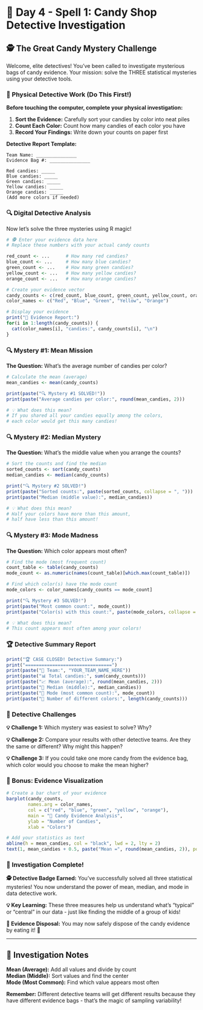 # 🔮 Day 4 - Spell 1: Candy Shop Detective Investigation

## 🕵️ The Great Candy Mystery Challenge

Welcome, elite detectives! You've been called to investigate mysterious bags of candy evidence. Your mission: solve the THREE statistical mysteries using your detective tools.

### 🍬 Physical Detective Work (Do This First!)

**Before touching the computer, complete your physical investigation:**

1. **Sort the Evidence:** Carefully sort your candies by color into neat piles
2. **Count Each Color:** Count how many candies of each color you have
3. **Record Your Findings:** Write down your counts on paper first

**Detective Report Template:**
```
Team Name: _______________
Evidence Bag #: _______________

Red candies: _____
Blue candies: _____
Green candies: _____
Yellow candies: _____
Orange candies: _____
(Add more colors if needed)
```

### 🔍 Digital Detective Analysis

Now let's solve the three mysteries using R magic!

```r
# 🕵️ Enter your evidence data here
# Replace these numbers with your actual candy counts

red_count <- ...      # How many red candies?
blue_count <- ...     # How many blue candies?
green_count <- ...    # How many green candies?
yellow_count <- ...   # How many yellow candies?
orange_count <- ...   # How many orange candies?

# Create your evidence vector
candy_counts <- c(red_count, blue_count, green_count, yellow_count, orange_count)
color_names <- c("Red", "Blue", "Green", "Yellow", "Orange")

# Display your evidence
print("🍬 Evidence Report:")
for(i in 1:length(candy_counts)) {
  cat(color_names[i], "candies:", candy_counts[i], "\n")
}
```

### 🔍 Mystery #1: Mean Mission

**The Question:** What's the average number of candies per color?

```r
# Calculate the mean (average)
mean_candies <- mean(candy_counts)

print(paste("🔍 Mystery #1 SOLVED!"))
print(paste("Average candies per color:", round(mean_candies, 2)))

# 💡 What does this mean?
# If you shared all your candies equally among the colors, 
# each color would get this many candies!
```

### 🔍 Mystery #2: Median Mystery

**The Question:** What's the middle value when you arrange the counts?

```r
# Sort the counts and find the median
sorted_counts <- sort(candy_counts)
median_candies <- median(candy_counts)

print("🔍 Mystery #2 SOLVED!")
print(paste("Sorted counts:", paste(sorted_counts, collapse = ", ")))
print(paste("Median (middle value):", median_candies))

# 💡 What does this mean?
# Half your colors have more than this amount,
# half have less than this amount!
```

### 🔍 Mystery #3: Mode Madness

**The Question:** Which color appears most often?

```r
# Find the mode (most frequent count)
count_table <- table(candy_counts)
mode_count <- as.numeric(names(count_table)[which.max(count_table)])

# Find which color(s) have the mode count
mode_colors <- color_names[candy_counts == mode_count]

print("🔍 Mystery #3 SOLVED!")
print(paste("Most common count:", mode_count))
print(paste("Color(s) with this count:", paste(mode_colors, collapse = ", ")))

# 💡 What does this mean?
# This count appears most often among your colors!
```

### 🏆 Detective Summary Report

```r
print("🏆 CASE CLOSED! Detective Summary:")
print("================================")
print(paste("👥 Team:", "YOUR_TEAM_NAME_HERE"))
print(paste("📊 Total candies:", sum(candy_counts)))
print(paste("📈 Mean (average):", round(mean_candies, 2)))
print(paste("📍 Median (middle):", median_candies))
print(paste("🎯 Mode (most common count):", mode_count))
print(paste("🌈 Number of different colors:", length(candy_counts)))
```

### 🎯 Detective Challenges

**💡 Challenge 1:** Which mystery was easiest to solve? Why?

**💡 Challenge 2:** Compare your results with other detective teams. Are they the same or different? Why might this happen?

**💡 Challenge 3:** If you could take one more candy from the evidence bag, which color would you choose to make the mean higher?

### 🍭 Bonus: Evidence Visualization

```r
# Create a bar chart of your evidence
barplot(candy_counts, 
        names.arg = color_names,
        col = c("red", "blue", "green", "yellow", "orange"),
        main = "🍬 Candy Evidence Analysis",
        ylab = "Number of Candies",
        xlab = "Colors")

# Add your statistics as text
abline(h = mean_candies, col = "black", lwd = 2, lty = 2)
text(1, mean_candies + 0.5, paste("Mean =", round(mean_candies, 2)), pos = 4)
```

### 🎉 Investigation Complete!

**🕵️ Detective Badge Earned:** You've successfully solved all three statistical mysteries! You now understand the power of mean, median, and mode in data detective work.

**💡 Key Learning:** These three measures help us understand what's "typical" or "central" in our data - just like finding the middle of a group of kids!

**🍬 Evidence Disposal:** You may now safely dispose of the candy evidence by eating it! 🎊

---

## 📝 Investigation Notes

**Mean (Average):** Add all values and divide by count  
**Median (Middle):** Sort values and find the center  
**Mode (Most Common):** Find which value appears most often  

**Remember:** Different detective teams will get different results because they have different evidence bags - that's the magic of sampling variability!